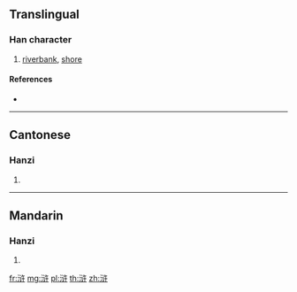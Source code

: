 {{also|滸}}
==Translingual==

===Han character===
{{Han char|rn=85|rad=水|as=06|sn=9|four=|canj=EIVJ}}

# [[riverbank]], [[shore]]

====References====
* {{Han ref|kx=0623.171|hdz=31616.090|uh=6D52|ud=27986}}

----

==Cantonese==

===Hanzi===
{{yue-hanzi|jyut=|y=wu2|tra=滸}}

# {{defn|lang=yue|sort=水06}}

----

==Mandarin==

===Hanzi===
{{cmn-hanzi|tra=滸|pin=[[cún]] ([[cun2]]), [[hǔ]] ([[hu3]]), [[xùn]] ([[xun4]])|wg=ts'un<sup>2</sup>, hu<sup>3</sup>, hsün<sup>4</sup>}}

# {{defn|lang=cmn|sort=水06}}

[[fr:浒]]
[[mg:浒]]
[[pl:浒]]
[[th:浒]]
[[zh:浒]]